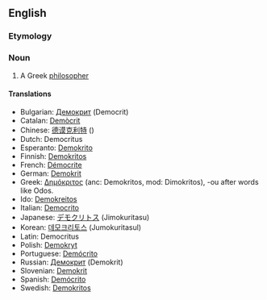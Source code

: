 ==English==
=== Etymology ===

=== Noun ===
#A Greek [[philosopher]]

==== Translations ====
*Bulgarian: [[Демокрит]] (Democrit)
*Catalan: [[Demòcrit]]
*Chinese: [[德谟克利特]] ()
*Dutch: Democritus
*Esperanto: [[Demokrito]]
*Finnish: [[Demokritos]]
*French: [[Démocrite]]
*German: [[Demokrit]]
*Greek: [[Δημόκριτος]] (anc: Demokritos, mod: Dimokritos), -ou after words like Odos.
*Ido: [[Demokreitos]]
*Italian: [[Democrito]]
*Japanese: [[デモクリトス]] (Jimokuritasu)
*Korean: [[데모크리토스]] (Jumokuritasul)
*Latin: Democritus
*Polish: [[Demokryt]]
*Portuguese: [[Demócrito]]
*Russian: [[Демокрит]] (Demokrit)
*Slovenian: [[Demokrit]]
*Spanish: [[Demócrito]]
*Swedish: [[Demokritos]]

{{Wikipedia}}